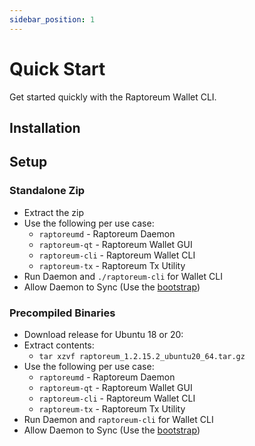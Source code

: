 ```yaml
---
sidebar_position: 1
---
```



# Quick Start

Get started quickly with the Raptoreum Wallet CLI.

## Installation

<Tabs>
  <TabItem value="windows" label="Windows" default>
    <ReleaseWidget releaseType="windows" />
  </TabItem>
  <TabItem value="mac" label="Mac" default>
      <ReleaseWidget releaseType="mac" />
  </TabItem>
  <TabItem value="unixlinux" label="Unix / Linux">
    <ReleaseWidget releaseType="ubuntu" />  
  </TabItem>
</Tabs>

## Setup

### Standalone Zip

- Extract the zip
- Use the following per use case:
  - `raptoreumd` - Raptoreum Daemon
  - `raptoreum-qt` - Raptoreum Wallet GUI
  - `raptoreum-cli` - Raptoreum Wallet CLI
  - `raptoreum-tx` - Raptoreum Tx Utility
- Run Daemon and `./raptoreum-cli` for Wallet CLI
- Allow Daemon to Sync (Use the [bootstrap](/docs/wallet/bootstrap))

### Precompiled Binaries

- Download release for Ubuntu 18 or 20:
- Extract contents:
  - `tar xzvf raptoreum_1.2.15.2_ubuntu20_64.tar.gz`
- Use the following per use case:
  - `raptoreumd` - Raptoreum Daemon
  - `raptoreum-qt` - Raptoreum Wallet GUI
  - `raptoreum-cli` - Raptoreum Wallet CLI
  - `raptoreum-tx` - Raptoreum Tx Utility
- Run Daemon and `raptoreum-cli` for Wallet CLI
- Allow Daemon to Sync (Use the [bootstrap](/docs/wallet/bootstrap))
